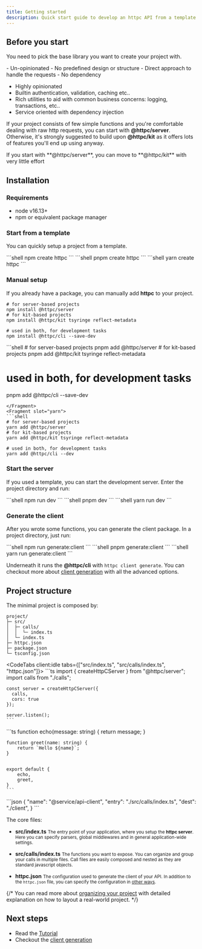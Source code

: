 ```yaml
---
title: Getting started 
description: Quick start guide to develop an httpc API from a template or manual installation scripts
---
```




## Before you start
You need to pick the base library you want to create your project with.

<div class="container-grid-2col my-3">
<PackageCard title="@httpc/server"
  description="Essential approach to function calls over httpc">
- Un-opinionated
- No predefined design or structure
- Direct approach to handle the requests
- No dependency
</PackageCard>

<PackageCard title="@httpc/kit"
  description="Structured approach with many components read-to-go">
- Highly opinionated
- Builtin authentication, validation, caching etc..
- Rich utilities to aid with common business concerns: logging, transactions, etc..
- Service oriented with dependency injection
</PackageCard>
</div>


If your project consists of few simple functions and you're comfortable dealing with raw http requests, you can start with **@httpc/server**.
Otherwise, it's strongly suggested to build upon **@httpc/kit** as it offers lots of features you'll end up using anyway.

<Aside type="tip">
If you start with **@httpc/server**, you can move to **@httpc/kit** with very little effort
</Aside>


## Installation

### Requirements
- node v16.13+
- npm or equivalent package manager


### Start from a template
You can quickly setup a project from a template.

<PackageManagerTabs>
  <Fragment slot="npm">
  ```shell
  npm create httpc
  ```
  </Fragment>
  <Fragment slot="pnpm">
  ```shell
  pnpm create httpc
  ```
  </Fragment>
  <Fragment slot="yarn">
  ```shell
  yarn create httpc
  ```
  </Fragment>
</PackageManagerTabs>


### Manual setup
If you already have a package, you can manually add **httpc** to your project.
<PackageManagerTabs>
  <Fragment slot="npm">
  ```shell
  # for server-based projects
  npm install @httpc/server
  # for kit-based projects
  npm install @httpc/kit tsyringe reflect-metadata

  # used in both, for development tasks
  npm install @httpc/cli --save-dev
  ```
  </Fragment>
  <Fragment slot="pnpm">
  ```shell
  # for server-based projects
  pnpm add @httpc/server
  # for kit-based projects
  pnpm add @httpc/kit tsyringe reflect-metadata

  # used in both, for development tasks
  pnpm add @httpc/cli --save-dev
  ```
  </Fragment>
  <Fragment slot="yarn">
  ```shell
  # for server-based projects
  yarn add @httpc/server
  # for kit-based projects
  yarn add @httpc/kit tsyringe reflect-metadata

  # used in both, for development tasks
  yarn add @httpc/cli --dev
  ```
  </Fragment>
</PackageManagerTabs>


### Start the server
If you used a template, you can start the development server. Enter the project directory and run:

<PackageManagerTabs>
  <Fragment slot="npm">
  ```shell
  npm run dev
  ```
  </Fragment>
  <Fragment slot="pnpm">
  ```shell
  pnpm dev
  ```
  </Fragment>
  <Fragment slot="yarn">
  ```shell
  yarn run dev
  ```
  </Fragment>
</PackageManagerTabs>

### Generate the client
After you wrote some functions, you can generate the client package. In a project directory, just run:

<PackageManagerTabs>
  <Fragment slot="npm">
  ```shell
  npm run generate:client
  ```
  </Fragment>
  <Fragment slot="pnpm">
  ```shell
  pnpm generate:client
  ```
  </Fragment>
  <Fragment slot="yarn">
  ```shell
  yarn run generate:client
  ```
  </Fragment>
</PackageManagerTabs>

Underneath it runs the **@httpc/cli** with `httpc client generate`.
You can checkout more about [client generation](/docs/client-generation) with all the advanced options.

## Project structure
The minimal project is composed by:
```
project/
├─ src/
│  ├─ calls/
│  │  └─ index.ts
│  └─ index.ts
├─ httpc.json
├─ package.json
└─ tsconfig.json
```
<CodeTabs client:idle tabs={["src/index.ts", "src/calls/index.ts", "httpc.json"]}>
  <Fragment slot="0">
    ```ts
    import { createHttpCServer } from "@httpc/server";
    import calls from "./calls";


    const server = createHttpCServer({
      calls,
      cors: true
    });

    server.listen();
    ```
  </Fragment>
  <Fragment slot="1">
    ```ts
    function echo(message: string) {
        return message;
    }

    function greet(name: string) {
        return `Hello ${name}`;
    }


    export default {
        echo,
        greet,
    }
    ```
  </Fragment>
  <Fragment slot="2">
    ```json
    {
      "name": "@service/api-client",
      "entry": "./src/calls/index.ts",
      "dest": "./client",
    }
    ```
  </Fragment>
</CodeTabs>

The core files:
- **src/index.ts**
  <small>
  The entry point of your application, where you setup the **httpc server**. Here you can specify parsers, global middlewares and in general application-wide settings.
  </small>

- **src/calls/index.ts**
  <small>
  The functions you want to expose. You can organize and group your calls in multiple files. Call files are easily composed and nested as they are standard javascript objects.
  </small>

- **httpc.json**
  <small>
  The configuration used to generate the client of your API. In addition to the `httpc.json` file, you can specify the configuration in [other ways](/docs/client-generation#configuration).
  </small>

{/* You can read more about [organizing your project](/docs/tutorials/guide-project-organization) with detailed explanation on how to layout a real-world project. */}

## Next steps
- Read the [Tutorial](/docs/tutorials)
- Checkout the [client generation](/docs/client-generation)
